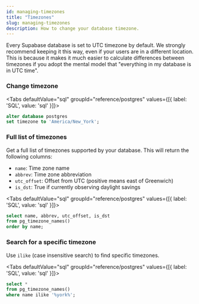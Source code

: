 ```yaml
---
id: managing-timezones
title: "Timezones"
slug: managing-timezones
description: How to change your database timezone.
---
```




Every Supabase database is set to UTC timezone by default. We strongly recommend keeping it this way, even if your users are in a different location.
This is because it makes it much easier to calculate differences between timezones if you adopt the mental model that "everything in my database is in UTC time".


### Change timezone



<Tabs
  defaultValue="sql"
  groupId="reference/postgres"
  values={[{ label: 'SQL', value: 'sql' }]}>

<TabItem value="sql">

```sql
alter database postgres 
set timezone to 'America/New_York';
```


</TabItem>

</Tabs>

### Full list of timezones

Get a full list of timezones supported by your database. This will return the following columns:

- `name`: Time zone name
- `abbrev`: Time zone abbreviation
- `utc_offset`: Offset from UTC (positive means east of Greenwich)
- `is_dst`: True if currently observing daylight savings


<Tabs
  defaultValue="sql"
  groupId="reference/postgres"
  values={[{ label: 'SQL', value: 'sql' }]}>

<TabItem value="sql">

```sql
select name, abbrev, utc_offset, is_dst
from pg_timezone_names() 
order by name;
```


</TabItem>

</Tabs>

### Search for a specific timezone

Use `ilike` (case insensitive search) to find specific timezones.

<Tabs
  defaultValue="sql"
  groupId="reference/postgres"
  values={[{ label: 'SQL', value: 'sql' }]}>

<TabItem value="sql">

```sql
select * 
from pg_timezone_names() 
where name ilike '%york%';
```


</TabItem>

</Tabs>